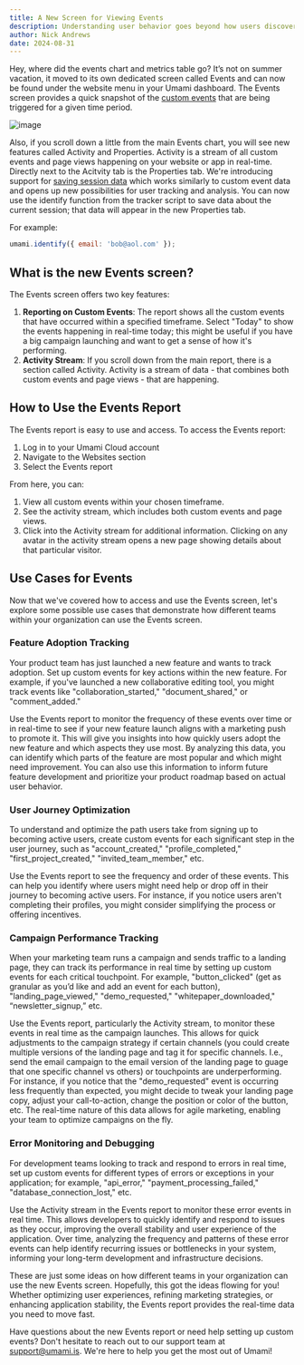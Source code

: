 ```yaml
---
title: A New Screen for Viewing Events
description: Understanding user behavior goes beyond how users discover and start using your product.
author: Nick Andrews
date: 2024-08-31
---
```


Hey, where did the events chart and metrics table go? It’s not on summer vacation, it moved to its own dedicated screen called Events and can now be found
under the website menu in your Umami dashboard. The Events screen provides a quick snapshot of the [custom events](https://umami.is/docs/track-events)
that are being triggered for a given time period.

![image](/images/blog/events-screen.png)

Also, if you scroll down a little from the main Events chart, you will see new features called Activity and Properties. Activity is a stream of all custom
events and page views happening on your website or app in real-time. Directly next to the Acitvity tab is the Properties tab.
We're introducing support for [saving session data](https://umami.is/docs/sessions#view-session-properties) which works similarly to custom event data and opens up new possibilities for user
tracking and analysis. You can now use the identify function from the tracker script to save data about the current session;
that data will appear in the new Properties tab.

For example:

```javascript
umami.identify({ email: 'bob@aol.com' });
```

## What is the new Events screen?

The Events screen offers two key features:

1. **Reporting on Custom Events**: The report shows all the custom events that have occurred within a specified timeframe. Select "Today" to show the events happening in real-time today; this might be useful if you have a big campaign launching and want to get a sense of how it's performing.
2. **Activity Stream**: If you scroll down from the main report, there is a section called Activity. Activity is a stream of data - that combines both custom events and page views - that are happening.

## How to Use the Events Report

The Events report is easy to use and access. To access the Events report:

1. Log in to your Umami Cloud account
2. Navigate to the Websites section
3. Select the Events report

From here, you can:

1. View all custom events within your chosen timeframe.
2. See the activity stream, which includes both custom events and page views.
3. Click into the Activity stream for additional information. Clicking on any avatar in the activity stream opens a new page showing details about that particular visitor.

## Use Cases for Events

Now that we've covered how to access and use the Events screen, let's explore some possible use cases that demonstrate how different teams within your organization can use the Events screen.

### Feature Adoption Tracking

Your product team has just launched a new feature and wants to track adoption. Set up custom events for key actions within the new feature. For example, if you've launched a new collaborative editing tool, you might track events like "collaboration_started," "document_shared," or "comment_added."

Use the Events report to monitor the frequency of these events over time or in real-time to see if your new feature launch aligns with a marketing push to promote it. This will give you insights into how quickly users adopt the new feature and which aspects they use most. By analyzing this data, you can identify which parts of the feature are most popular and which might need improvement. You can also use this information to inform future feature development and prioritize your product roadmap based on actual user behavior.

### User Journey Optimization

To understand and optimize the path users take from signing up to becoming active users, create custom events for each significant step in the user journey, such as "account_created," "profile_completed," "first_project_created," "invited_team_member," etc.

Use the Events report to see the frequency and order of these events. This can help you identify where users might need help or drop off in their journey to becoming active users. For instance, if you notice users aren't completing their profiles, you might consider simplifying the process or offering incentives.

### Campaign Performance Tracking

When your marketing team runs a campaign and sends traffic to a landing page, they can track its performance in real time by setting up custom events for each critical touchpoint. For example, "button_clicked" (get as granular as you’d like and add an event for each button), "landing_page_viewed," "demo_requested," "whitepaper_downloaded," “newsletter_signup,” etc.

Use the Events report, particularly the Activity stream, to monitor these events in real time as the campaign launches. This allows for quick adjustments to the campaign strategy if certain channels (you could create multiple versions of the landing page and tag it for specific channels. I.e., send the email campaign to the email version of the landing page to guage that one specific channel vs others) or touchpoints are underperforming. For instance, if you notice that the "demo_requested" event is occurring less frequently than expected, you might decide to tweak your landing page copy, adjust your call-to-action, change the position or color of the button, etc. The real-time nature of this data allows for agile marketing, enabling your team to optimize campaigns on the fly.

### Error Monitoring and Debugging

For development teams looking to track and respond to errors in real time, set up custom events for different types of errors or exceptions in your application; for example, "api_error," "payment_processing_failed," "database_connection_lost," etc.

Use the Activity stream in the Events report to monitor these error events in real time. This allows developers to quickly identify and respond to issues as they occur, improving the overall stability and user experience of the application. Over time, analyzing the frequency and patterns of these error events can help identify recurring issues or bottlenecks in your system, informing your long-term development and infrastructure decisions.

These are just some ideas on how different teams in your organization can use the new Events screen. Hopefully, this got the ideas flowing for you! Whether optimizing user experiences, refining marketing strategies, or enhancing application stability, the Events report provides the real-time data you need to move fast.

Have questions about the new Events report or need help setting up custom events? Don't hesitate to reach out to our support team at support@umami.is. We're here to help you get the most out of Umami!
